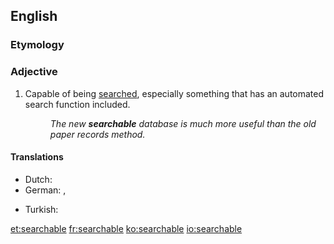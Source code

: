 ==English==

===Etymology===
{{suffix|search|able|lang=en}}

===Adjective===
{{en-adj|-}}

# Capable of being [[search]]ed, especially something that has an automated search function included.
#: ''The new '''searchable''' database is much more useful than the old paper records method.''

====Translations====
{{trans-top|capable of being searched}}
* Dutch: {{t|nl|doorzoekbaar}}
* German: {{t|de|durchsuchbar}}, {{t|de|suchbar}}
{{trans-mid}}
* Turkish: {{t|tr|aranabilir}}
{{trans-bottom}}

[[et:searchable]]
[[fr:searchable]]
[[ko:searchable]]
[[io:searchable]]